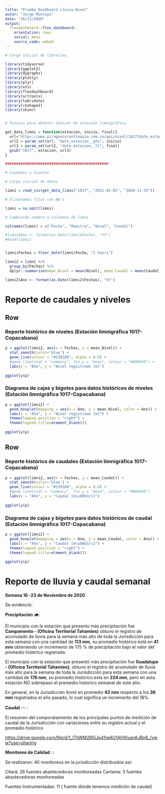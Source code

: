 ```yaml
---
title: "Prueba Dashboard Lluvia-Nivel"
autor: "Jorge Moncayo"
date: "26/11/2020"
output: 
  flexdashboard::flex_dashboard:
    orientation: rows
    social: menu
    source_code: embed
---
```


```r

# Carga inicial de librerías

library(tidyverse)
library(ggplot2)
library(dygraphs)
library(plotly)
library(plyr)
library(xts)
library(flexdashboard)
library(urltools)
library(lubridate)
library(reshape2)
library(skimr)


# Funcion para obtener dataset de estación limnigráfica

get_data_limni = function(estacion, inicio, final){
  url="https://www.piraguacorantioquia.com.co/api/nivel/1017?date_estacion__gte=2020-01-01&date_estacion__lt=2020-01-02&downloadfile"
  url2 = param_set(url, "date_estacion__gte", inicio)
  url3 = param_set(url2, "date_estacion__lt", final)
  gsub("1017", estacion, url3)
}

###############################################

# Caudales y niveles

# Carga inicial de datos

limni = read_csv(get_data_limni("1017", "2011-01-01", "2020-11-25"))

# Eliminamos filas con NA's

limni = na.omit(limni)

# Cambiando nombre a columnas de limni

colnames(limni) = c("Fecha", "Muestra", "Nivel", "Caudal")

#limni$Ano <- format(as.Date(limni$Fecha), "%Y")
#head(limni)


limni$Fechas = floor_date(limni$Fecha, "2 hours")

limni2 = limni %>%
  group_by(Fechas) %>%
  dplyr::summarise(mean_Nivel = mean(Nivel), mean_Caudal = mean(Caudal))

limni2$Ano <- format(as.Date(limni2$Fechas), "%Y")

```

Reporte de caudales y niveles
=======================================================================

Row
-----------------------------------------------------------------------

### Reporte histórico de niveles (Estación limnigráfica 1017-Copacabana)

```r

p = ggplot(limni2, aes(x = Fechas, y = mean_Nivel)) +
  stat_smooth(color='blue') +
  geom_line(colour = "#2391D0", alpha = 0.6) +
  #geom_line(stat = "summary", fun.y = "mean", colour = "#009640") +
  labs(x = "Año", y = "Nivel registrado [m]")
  
ggplotly(p)

```

### Diagrama de cajas y bigotes para datos históricos de niveles (Estación limnigráfica 1017-Copacabana)

```r

p = ggplot(limni2) +
  geom_boxplot(mapping = aes(x = Ano, y = mean_Nivel, color = Ano)) +
  labs(x = "Año", y = "Nivel registrado [m]") +
  theme(legend.position = "right") +
  theme(legend.title=element_blank())
  
ggplotly(p)

```


Row
-----------------------------------------------------------------------

### Reporte histórico de caudales (Estación limnigráfica 1017-Copacabana)

```r

p = ggplot(limni2, aes(x = Fechas, y = mean_Caudal)) +
  stat_smooth(color='blue') +
  geom_line(colour = "#2391D0", alpha = 0.6) +
  #geom_line(stat = "summary", fun.y = "mean", colour = "#009640")
  labs(x = "Año", y = "Caudal [m\u00b3/s]")
  
ggplotly(p)

```

### Diagrama de cajas y bigotes para datos históricos de caudal (Estación limnigráfica 1017-Copacabana)

```r

p = ggplot(limni2) +
  geom_boxplot(mapping = aes(x = Ano, y = mean_Caudal, color = Ano)) +
  labs(x = "Año", y = "Caudal [m\u00b3/s]") +
  theme(legend.position = "right") +
  theme(legend.title=element_blank())
  
ggplotly(p)

```

Reporte de lluvia y caudal semanal 
=======================================================================

**Semana 16 -23 de Noviembre de  2020**

Se evidenció:

**Precipitación** 🌧:

El municipio con la estación que presento más precipitación fue **Campamento - (Oficina Territorial Tahamíes)** obtuvo el registro de acumulado de lluvía  para la semana más alto de toda la Jurisdicción para esta semana con una cantidad de **113 mm**, su promedio histórico está en **41 mm** obteniendo un incremento de 175 % de precipitación bajo el valor del promedio histórico registrado.

El municipio con la estación que presentó más precipitación fue **Guadalupe - (Oficina Territorial Tahamíes)**, obtuvo el registro de acumulado de lluvía más alto para la semana de toda la Jurisdicción para esta semana con una cantidad de **176 mm**, su promedio histórico esta en **224 mm**, pero en esta estación NO sobrepaso el promedio historico semanal de este año.

En general, en la Jurisdicción llovió en promedio **42 mm** respecto a los **36 mm** registrados el año pasado, lo cual significa un incremento del 18%.


**Caudal** 〰 :

El resumen del comporatamiento de los principales puntos de medición de caudal de la Jurisdicción con variaciones entre su registro actual y el promedio histórico

<https://drive.google.com/file/d/1_lThWM2B5iJp41jwAU1AHXIuwjAJBn6_/view?usp=sharing>

**Monitoreo de Calidad**  💧:

Se realizaron: 40 monitoreos en la jurisdicción distribuidos así:

Citará: 26 fuentes abastecedoras monitoreadas
Cartama: 3 fuentes abastecedoras monitoreadas  

Fuentes Instrumentadas: 11 ( fuente dónde tenemos medición de caudal) 

